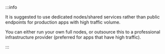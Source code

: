 :::info

It is suggested to use dedicated nodes/shared services rather than public endpoints for production apps with high traffic volume.

You can either run your own full nodes, or outsource this to a professional infrastructure provider (preferred for apps that have high traffic).

:::